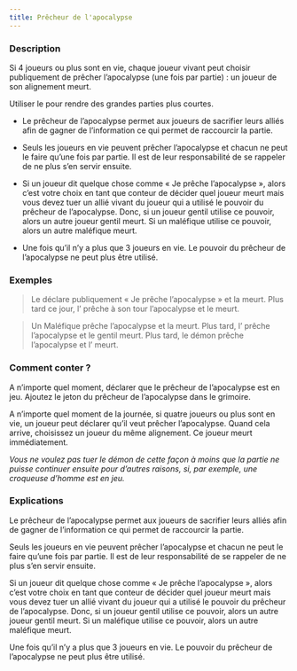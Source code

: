 ```yaml
---
title: Prêcheur de l'apocalypse
---
```



<Fabled PRECHEUR_DE_L_APOCALYPSE header />

### Description

Si 4 joueurs ou plus sont en vie, chaque joueur vivant peut choisir publiquement de prêcher l’apocalypse (une fois par partie) : un joueur de son alignement meurt.

Utiliser le <Fabled PRECHEUR_DE_L_APOCALYPSE /> pour rendre des grandes parties plus courtes.

  -	Le prêcheur de l’apocalypse permet aux joueurs de sacrifier leurs alliés afin de gagner de l’information ce qui permet de raccourcir la partie. 
  
  -	Seuls les joueurs en vie peuvent prêcher l’apocalypse et chacun ne peut le faire qu’une fois par partie. Il est de leur responsabilité de se rappeler de ne plus s’en servir ensuite.
  
  -	Si un joueur dit quelque chose comme « Je prêche l’apocalypse », alors c’est votre choix en tant que conteur de décider quel joueur meurt mais vous devez tuer un allié vivant du joueur qui a utilisé le pouvoir du prêcheur de l’apocalypse. Donc, si un joueur gentil utilise ce pouvoir, alors un autre joueur gentil meurt. Si un maléfique utilise ce pouvoir, alors un autre maléfique meurt.
 
  -	Une fois qu’il n’y a plus que 3 joueurs en vie. Le pouvoir du prêcheur de l’apocalypse ne peut plus être utilisé.

### Exemples

> Le <Role MOINE /> déclare publiquement « Je prêche l’apocalypse » et la <Role LAVANDIERE /> meurt. Plus tard ce jour, l’<Role EMPOISONNEUR /> prêche à son tour l’apocalypse et le <Role BARON /> meurt.

> Un <Role VOLEUR /> Maléfique prêche l’apocalypse et la <Role CROQUEUSE_D_HOMMES /> meurt. Plus tard, l’<Role ESPION /> prêche l’apocalypse et le gentil <Role VENGEUR /> meurt. Plus tard, le démon prêche l’apocalypse et l’<Role ESPION /> meurt.

### Comment conter ?
A n’importe quel moment, déclarer que le prêcheur de l’apocalypse est en jeu. Ajoutez le jeton du prêcheur de l’apocalypse dans le grimoire.

A n’importe quel moment de la journée, si quatre joueurs ou plus sont en vie, un joueur peut déclarer qu’il veut prêcher l’apocalypse. Quand cela arrive, choisissez un joueur du même alignement. Ce joueur meurt immédiatement.

_Vous ne voulez pas tuer le démon de cette façon à moins que la partie ne puisse continuer ensuite pour d’autres raisons, si, par exemple, une croqueuse d’homme est en jeu._

### Explications

Le prêcheur de l’apocalypse permet aux joueurs de sacrifier leurs alliés afin de gagner de l’information ce qui permet de raccourcir la partie. 
  
Seuls les joueurs en vie peuvent prêcher l’apocalypse et chacun ne peut le faire qu’une fois par partie. Il est de leur responsabilité de se rappeler de ne plus s’en servir ensuite.
  
Si un joueur dit quelque chose comme « Je prêche l’apocalypse », alors c’est votre choix en tant que conteur de décider quel joueur meurt mais vous devez tuer un allié vivant du joueur qui a utilisé le pouvoir du prêcheur de l’apocalypse. Donc, si un joueur gentil utilise ce pouvoir, alors un autre joueur gentil meurt. Si un maléfique utilise ce pouvoir, alors un autre maléfique meurt.
 
Une fois qu’il n’y a plus que 3 joueurs en vie. Le pouvoir du prêcheur de l’apocalypse ne peut plus être utilisé.